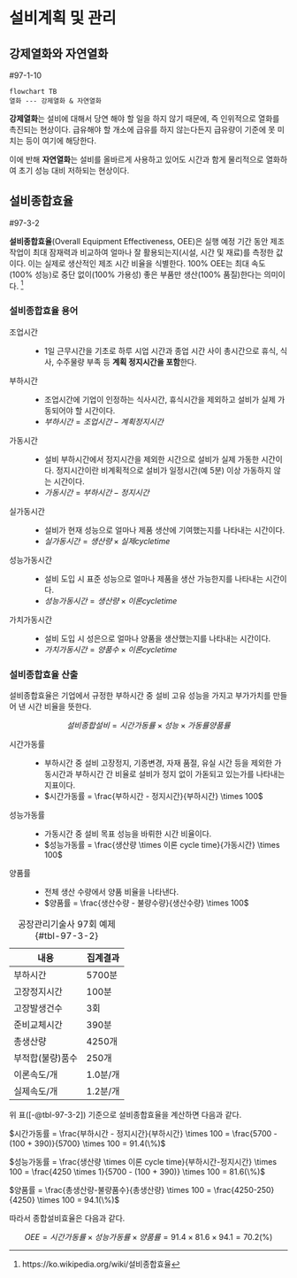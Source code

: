 # 설비계획 및 관리 {#sec-equipment-planning-management}

## 강제열화와 자연열화

#97-1-10

```mermaid
flowchart TB
열화 --- 강제열화 & 자연열화
```

**강제열화**는 설비에 대해서 당연 해야 할 일을 하지 않기 때문에, 즉 인위적으로 열화를 촉진되는 현상이다. 급유해야 할 개소에 급유를 하지 않는다든지 급유량이 기준에 못 미치는 등이 여기에 해당한다.

이에 반해 **자연열화**는 설비를 올바르게 사용하고 있어도 시간과 함게 물리적으로 열화하여 초기 성능 대비 저하되는 현상이다. 

## 설비종합효율

#97-3-2

**설비종합효율**(Overall Equipment Effectiveness, OEE)은 실행 예정 기간 동안 제조 작업이 최대 잠재력과 비교하여 얼마나 잘 활용되는지(시설, 시간 및 재료)를 측정한 값이다. 이는 실제로 생산적인 제조 시간 비율을 식별한다. 100% OEE는 최대 속도(100% 성능)로 중단 없이(100% 가용성) 좋은 부품만 생산(100% 품질)한다는 의미이다. [^4-1-oee]

[^4-1-oee]: https://ko.wikipedia.org/wiki/설비종합효율

### 설비종합효율 용어

조업시간
: - 1일 근무시간을 기초로 하루 시업 시간과 종업 시간 사이 총시간으로 휴식, 식사, 수주물량 부족 등 **계획 정지시간을 포함**한다.

부하시간
: - 조업시간에 기업이 인정하는 식사시간, 휴식시간을 제외하고 설비가 실제 가동되어야 할 시간이다.
- $부하시간 = 조업시간 - 계획정지시간$

가동시간
: - 설비 부하시간에서 정지시간을 제외한 시간으로 설비가 실제 가동한 시간이다. 정지시간이란 비계획적으로 설비가 일정시간(예 5분) 이상 가동하지 않는 시간이다.
- $가동시간 = 부하시간 - 정지시간$

실가동시간
: - 설비가 현재 성능으로 얼마나 제품 생산에 기여했는지를 나타내는 시간이다.
- $실가동시간 = 생산량 \times 실제 cycle time$

성능가동시간
: - 설비 도입 시 표준 성능으로 얼마나 제품을 생산 가능한지를 나타내는 시간이다.
- $성능가동시간 = 생산량 \times 이론 cycle time$

가치가동시간
: - 설비 도입 시 성은으로 얼마나 양품을 생산했는지를 나타내는 시간이다. 
- $가치가동시간 = 양품수 \times 이론 cycle time$

### 설비종합효율 산출

설비종합효율은 기업에서 규정한 부하시간 중 설비 고유 성능을 가지고 부가가치를 만들어 낸 시간 비율을 뜻한다.

$$설비종합설비 = 시간 가동률 \times 성능 \times 가동률 양품률$$

시간가동률
: - 부하시간 중 설비 고장정지, 기종변경, 자재 품절, 유실 시간 등을 제외한 가동시간과 부하시간 간 비율로 설비가 정지 없이 가돋되고 있는가를 나타내는 지표이다.
- $시간가동률 = \frac{부하시간 - 정지시간}{부하시간} \times 100$

성능가동률
: - 가동시간 중 설비 목표 성능을 바뤼한 시간 비율이다.
- $성능가동률 = \frac{생산량 \times 이론 cycle time}{가동시간} \times 100$

양품률
: - 전체 생산 수량에서 양품 비율을 나타낸다.
- $양품률 = \frac{생산수량 - 불량수량}{생산수량} \times 100$

  
내용|집계결과
-|-
부하시간|5700분
고장정지시간|100분
고장발생건수|3회
준비교체시간|390분
총생산량|4250개
부적합(불량)품수|250개
이론속도/개|1.0분/개
실제속도/개|1.2분/개
: 공장관리기술사 97회 예제 {#tbl-97-3-2}
  
  
위 표([-@tbl-97-3-2]) 기준으로 설비종합효율을 계산하면 다음과 같다.

  
$시간가동률 = \frac{부하시간 - 정지시간}{부하시간} \times 100 = \frac{5700 - (100 + 390)}{5700} \times 100 = 91.4(\%)$

  
$성능가동률 = \frac{생산량 \times 이론 cycle time}{부하시간-정지시간} \times 100 = \frac{4250 \times 1}{5700 - (100 + 390)} \times 100 = 81.6(\%)$

  
$양품률 = \frac{총생산량-불량품수}{총생산량} \times 100 = \frac{4250-250}{4250} \times 100 = 94.1(\%)$


따라서 종합설비효율은 다음과 같다.

  
$$OEE = 시간가동률 \times 성능가동률 \times 양품률 = 91.4 \times 81.6 \times 94.1 = 70.2(\%)$$

  

